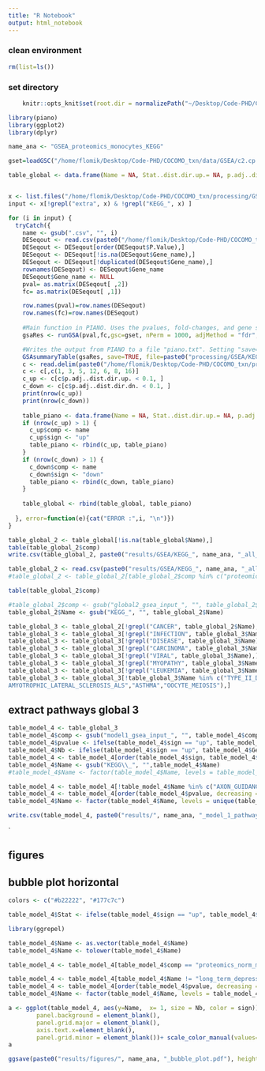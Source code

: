 ```yaml
---
title: "R Notebook"
output: html_notebook
---
```



### clean environment
```r
rm(list=ls())
```

### set directory
```r
    knitr::opts_knit$set(root.dir = normalizePath("~/Desktop/Code-PHD/COCOMO_txn/")) 
```

```r
library(piano)
library(ggplot2)
library(dplyr)
```

```r
name_ana <- "GSEA_proteomics_monocytes_KEGG"
```

```r
gset=loadGSC("/home/flomik/Desktop/Code-PHD/COCOMO_txn/data/GSEA/c2.cp.kegg.v7.5.1.symbols_1_3_5.gmt")
```



```r
table_global <- data.frame(Name = NA, Stat..dist.dir.up.= NA, p.adj..dist.dir.up.= NA, Genes..up. = NA, Stat..dist.dir.dn.= NA, p.adj..dist.dir.dn.= NA, Genes..down. = NA, comp = NA, sign = NA)


x <- list.files("/home/flomik/Desktop/Code-PHD/COCOMO_txn/processing/GSEA")
input <- x[!grepl("extra", x) & !grepl("KEGG_", x) ]

for (i in input) {
  tryCatch({
    name <- gsub(".csv", "", i)
    DESeqout <- read.csv(paste0("/home/flomik/Desktop/Code-PHD/COCOMO_txn/processing/GSEA/", i))
    DESeqout <- DESeqout[order(DESeqout$P.Value),]
    DESeqout <- DESeqout[!is.na(DESeqout$Gene_name),]
    DESeqout <- DESeqout[!duplicated(DESeqout$Gene_name),]
    rownames(DESeqout) <- DESeqout$Gene_name
    DESeqout$Gene_name <- NULL
    pval= as.matrix(DESeqout[ ,2]) 
    fc= as.matrix(DESeqout[ ,1]) 

    row.names(pval)=row.names(DESeqout)
    row.names(fc)=row.names(DESeqout)
  
    #Main function in PIANO. Uses the pvalues, fold-changes, and gene sets. 
    gsaRes <- runGSA(pval,fc,gsc=gset, nPerm = 1000, adjMethod = "fdr", gsSizeLim=c(10,800))

    #Writes the output from PIANO to a file "piano.txt". Setting "save=FALSE" simply shows the result from PIANO
    GSAsummaryTable(gsaRes, save=TRUE, file=paste0("processing/GSEA/KEGG_", name_ana, "_",name[i], "_2.txt"))
    c <- read.delim(paste0("/home/flomik/Desktop/Code-PHD/COCOMO_txn/processing/GSEA/KEGG_", name_ana, "_", name[i], "_2.txt"))
    c <- c[,c(1, 3, 5, 12, 6, 8, 16)]
    c_up <- c[c$p.adj..dist.dir.up. < 0.1, ]
    c_down <- c[c$p.adj..dist.dir.dn. < 0.1, ]
    print(nrow(c_up))
    print(nrow(c_down))
    
    table_piano <- data.frame(Name = NA, Stat..dist.dir.up.= NA, p.adj..dist.dir.up.= NA, Genes..up. = NA, Stat..dist.dir.dn.= NA, p.adj..dist.dir.dn.= NA, Genes..down. = NA, comp = NA, sign = NA)
    if (nrow(c_up) > 1) {
      c_up$comp <- name
      c_up$sign <- "up"
      table_piano <- rbind(c_up, table_piano)
    }
    if (nrow(c_down) > 1) {
      c_down$comp <- name
      c_down$sign <- "down"
      table_piano <- rbind(c_down, table_piano)
    }
    
    table_global <- rbind(table_global, table_piano)
    
  }, error=function(e){cat("ERROR :",i, "\n")})
}
```


```r
table_global_2 <- table_global[!is.na(table_global$Name),]
table(table_global_2$comp)
write.csv(table_global_2, paste0("results/GSEA/KEGG_", name_ana, "_all_comparisons.csv"))
```

```r
table_global_2 <- read.csv(paste0("results/GSEA/KEGG_", name_ana, "_all_comparisons.csv"))
#table_global_2 <- table_global_2[table_global_2$comp %in% c("proteomics_monocytes_CB"),]
```

```r
table(table_global_2$comp)
```

```r


#table_global_2$comp <- gsub("global2_gsea_input_", "", table_global_2$comp)
table_global_2$Name <- gsub("KEGG_", "", table_global_2$Name)

table_global_3 <- table_global_2[!grepl("CANCER", table_global_2$Name),]
table_global_3 <- table_global_3[!grepl("INFECTION", table_global_3$Name),]
table_global_3 <- table_global_3[!grepl("DISEASE", table_global_3$Name),]
table_global_3 <- table_global_3[!grepl("CARCINOMA", table_global_3$Name),]
table_global_3 <- table_global_3[!grepl("VIRAL", table_global_3$Name),]
table_global_3 <- table_global_3[!grepl("MYOPATHY", table_global_3$Name),]
table_global_3 <- table_global_3[!grepl("LEUKEMIA", table_global_3$Name),]
table_global_3 <- table_global_3[!table_global_3$Name %in% c("TYPE_II_DIABETES_MELLITUS","TYPE_I_DIABETES_MELLITUS", "SYSTEMIC_LUPUS_ERYTHEMATOSUS", "PROGESTERONE_MEDIATED_OOCYTE_MATURATION", "MELANOMA", "ALLOGRAFT_REJECTION","	
AMYOTROPHIC_LATERAL_SCLEROSIS_ALS","ASTHMA","OOCYTE_MEIOSIS"),]
```

## extract pathways global 3
```r
table_model_4 <- table_global_3
table_model_4$comp <- gsub("model1_gsea_input_", "", table_model_4$comp)
table_model_4$pvalue <- ifelse(table_model_4$sign == "up", table_model_4$p.adj..dist.dir.up., table_model_4$p.adj..dist.dir.dn.)
table_model_4$Nb <- ifelse(table_model_4$sign == "up", table_model_4$Genes..up., table_model_4$Genes..down.)
table_model_4 <- table_model_4[order(table_model_4$sign, table_model_4$pvalue, table_model_4$Nb, decreasing = TRUE),]
table_model_4$Name <- gsub("KEGG\\_", "",table_model_4$Name)
#table_model_4$Name <- factor(table_model_4$Name, levels = table_model_4$Name)
```

```r
table_model_4 <- table_model_4[!table_model_4$Name %in% c("AXON_GUIDANCE", "GLIOMA", "LONG_TERM_POTENTIATION", "AMYOTROPHIC_LATERAL_SCLEROSIS_ALS", "NEUROACTIVE_LIGAND_RECEPTOR_INTERACTION", "MELANOGENESIS", "CALCIUM_SIGNALING_PATHWAY","VASCULAR_SMOOTH_MUSCLE_CONTRACTION", "TIGHT_JUNCTION", "NEUROTROPHIN_SIGNALING_PATHWAY", ""),]
table_model_4 <- table_model_4[order(table_model_4$pvalue, decreasing = TRUE),]
table_model_4$Name <- factor(table_model_4$Name, levels = unique(table_model_4$Name))
```

```r
write.csv(table_model_4, paste0("results/", name_ana, "_model_1_pathways_clean.csv"))
```
`

## figures
## bubble plot horizontal

```r
colors <- c("#b22222", "#177c7c")
```


```r
table_model_4$Stat <- ifelse(table_model_4$sign == "up", table_model_4$Stat..dist.dir.up., -table_model_4$Stat..dist.dir.dn.)
```

```r
library(ggrepel)
```

```r
table_model_4$Name <- as.vector(table_model_4$Name)
table_model_4$Name <- tolower(table_model_4$Name)
```

```r
table_model_4 <- table_model_4[table_model_4$comp == "proteomics_norm_monocytes_frac_CB",]
```

```r
table_model_4 <- table_model_4[table_model_4$Name != "long_term_depression",]
table_model_4 <- table_model_4[order(table_model_4$pvalue, decreasing = TRUE),]
table_model_4$Name <- factor(table_model_4$Name, levels = table_model_4$Name)
```

```r
a <- ggplot(table_model_4, aes(y=Name,  x= 1, size = Nb, color = sign))+geom_point()+theme_light()+ labs(title="", x="", y="", fill="")+ theme(
        panel.background = element_blank(),
        panel.grid.major = element_blank(), 
        axis.text.x=element_blank(),
        panel.grid.minor = element_blank())+ scale_color_manual(values=colors)+ylab("Piano Statistics")+xlab("")
a

ggsave(paste0("results/figures/", name_ana, "_bubble_plot.pdf"), height = 4, width = 5)
```

